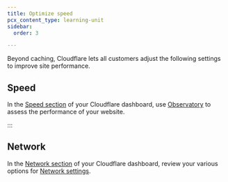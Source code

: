 ```yaml
---
title: Optimize speed
pcx_content_type: learning-unit
sidebar:
  order: 3

---
```


Beyond caching, Cloudflare lets all customers adjust the following settings to improve site performance.

## Speed

In the [Speed section](https://dash.cloudflare.com/?to=/:account/:zone/speed/optimization) of your Cloudflare dashboard, use [Observatory](/speed/speed-test/) to assess the performance of your website.

:::

## Network

In the [Network section](https://dash.cloudflare.com/?to=/:account/:zone/network) of your Cloudflare dashboard, review your various options for [Network settings](/network/).